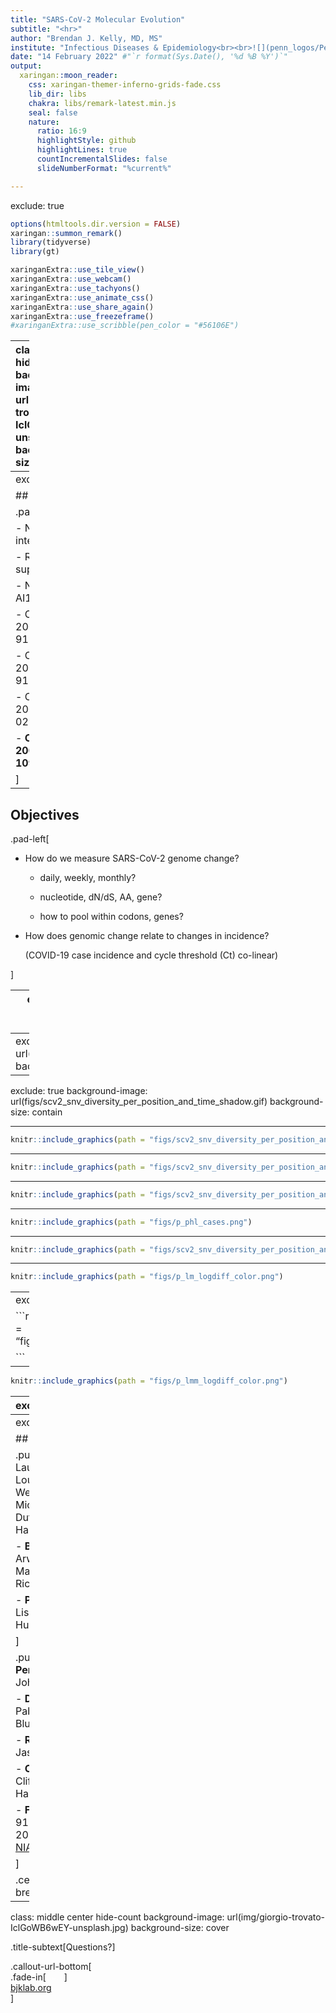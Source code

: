 ```yaml
---
title: "SARS-CoV-2 Molecular Evolution"
subtitle: "<hr>"
author: "Brendan J. Kelly, MD, MS"
institute: "Infectious Diseases & Epidemiology<br><br>![](penn_logos/Penn-Shield-Logotype-White-over-Blue-RGB-Expanded.svg){width=160px}" 
date: "14 February 2022" #"`r format(Sys.Date(), '%d %B %Y')`"
output:
  xaringan::moon_reader:
    css: xaringan-themer-inferno-grids-fade.css
    lib_dir: libs
    chakra: libs/remark-latest.min.js
    seal: false
    nature:
      ratio: 16:9
      highlightStyle: github
      highlightLines: true
      countIncrementalSlides: false
      slideNumberFormat: "%current%"

---
```

exclude: true

```r
options(htmltools.dir.version = FALSE)
xaringan::summon_remark()
library(tidyverse)
library(gt)

```

```r
xaringanExtra::use_tile_view()
xaringanExtra::use_webcam()
xaringanExtra::use_tachyons()
xaringanExtra::use_animate_css()
xaringanExtra::use_share_again()
xaringanExtra::use_freezeframe()
#xaringanExtra::use_scribble(pen_color = "#56106E")
```

---
class: top left hide-count
background-image: url(img/giorgio-trovato-IclGoWB6wEY-unsplash.jpg)
background-size: cover

.move-top20[
.title-text[<span style='font-size:0.9em'>SARS-CoV-2 Evolution</span>]  
.title-subtext[<span style='font-size:0.9em'>Nucleotide Variants & Case Incidence in the Philadelphia Region</span>]  
]  
  
.callout-url-leftcorner[
.title-nametext[
Brendan J. Kelly, MD, MS  
Infectious Diseases & Epidemiology  
University of Pennsylvania  
`r format(Sys.Date(), '%d %B %Y')`  
]
]

.footnote-right[<span style='color: white'>photo: Giorgio Trovato @unsplash</span>]  



---
exclude: true

## Disclosures  

.pad-left[  

- No conflicts of interest.  

- Research supported by:

    - NIAID K23 AI121485  
    
    - CDC BAA 200-2016-91964  
    
    - CDC BAA 200-2016-91937  
    
    - CDC BAA 200-2018-02919  
    
    - **CDC BAA 200-2021-10986**   

]



---

## Objectives    
  
.pad-left[  
  
- How do we measure SARS-CoV-2 genome change?  
  
    - daily, weekly, monthly?    
    
    - nucleotide, dN/dS, AA, gene?
    
    - how to pool within codons, genes?    

- How does genomic change relate to changes in incidence?  

  (COVID-19 case incidence and cycle threshold (Ct) co-linear) 
  
    
]  



---
exclude: true
class: top left hide-count
background-image: url(img/yudi-haryasa-HEpUyHwJuzQ-unsplash.jpeg)
background-size: cover

## <span style='color: #093b85;'>No Man is an Island</span>


.footnote-right[<span style='color: white'>photo: Yudi Haryasa @unsplash</span>]  



---
exclude: true
background-image: url(figs/scv2_snv_diversity_per_position_and_time_clear.gif)
background-size: contain


---
exclude: true
background-image: url(figs/scv2_snv_diversity_per_position_and_time_shadow.gif)
background-size: contain


---

```r
knitr::include_graphics(path = "figs/scv2_snv_diversity_per_position_and_time_clear_color.gif")

```


---

```r
knitr::include_graphics(path = "figs/scv2_snv_diversity_per_position_and_time_shadow_color.gif")

```


---

```r
knitr::include_graphics(path = "figs/scv2_snv_diversity_per_position_and_time_fixed_color.png")

```



---

```r
knitr::include_graphics(path = "figs/p_phl_cases.png")

```



---

```r
knitr::include_graphics(path = "figs/scv2_snv_diversity_per_position_and_time_fixed_color.png")

```



---

```r
knitr::include_graphics(path = "figs/p_lm_logdiff_color.png")

```



---
exclude: true

```r
knitr::include_graphics(path = "figs/p_lm_logcases_color.png")

```



---

```r
knitr::include_graphics(path = "figs/p_lmm_logdiff_color.png")

```



---
exclude: true

## Conclusions    
  
.pad-left[

- COVID-19 molecular evolution          

- The Canyon Hypothesis  
  
  
]


---
exclude: true

## Acknowledgements    

.pull-left[
- __ARES Group @ Penn__
Laurel Glaser, Kyle Rodino, Sean Loughrey, Laura Cowden,   
Magda Wernovsky, Jennifer Han, Erik Clarke, Michael David,
Matt Ziegler, Lauren Dutcher, Ebbing Lautenbach, Jim Harrigan, Hatem Abdallah

- __Bushman Laboratory @ Penn__
Arwa Abbas, Aoife Roche, Andrew Marques,
Aubrey Bailey, Jacob Leiby,
Rick Bushman

- __PennCHOP Microbiome Program__
Lisa Mattei, Casey Hofstaedter, Huanjia Zhang, Kyle Bittinger

]


.pull-right[
- __Collman Laboratory @ Penn__
Ize Imai, Aurea Simon Soro, John McGinniss, Ron Collman

- __Division of ID @ Penn__
Ian Frank, Pablo Tebas, Robert Gross, Emily Blumberg

- __Rutgers University & Penn DBEI__
Jason Roy, Arman Oganisian
  
- __CDC Prevention Epicenters__
Clifford McDonald, Alison Laufer Halpin
  
- __Funding__
<u>CDC</u>: BAAs 200-2016-91964, 200-2018-02919, 200-2021-10986,
200-2021-10986 & <u>NIAID</u>: K23 AI121485

]

.center[
### brendank@pennmedicine.upenn.edu
]



---
class: middle center hide-count
background-image: url(img/giorgio-trovato-IclGoWB6wEY-unsplash.jpg)
background-size: cover

.title-subtext[Questions?]

.callout-url-bottom[  
.fade-in[<span style="font-size:0.5em; color:white">slides ↓ </span>]  
<span style="link-color:white">[bjklab.org](http://www.bjklab.org)</span>  
]  


